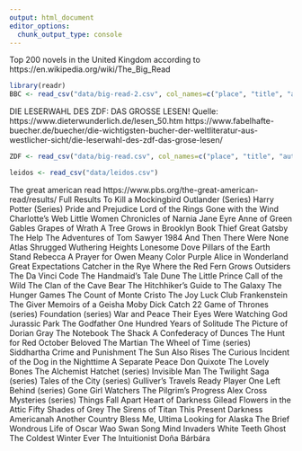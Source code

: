 ```yaml
---
output: html_document
editor_options: 
  chunk_output_type: console
---
```

Top 200 novels in the United Kingdom according to https://en.wikipedia.org/wiki/The_Big_Read


```r
library(readr)
BBC <- read_csv("data/big-read-2.csv", col_names=c("place", "title", "author", "best list"))
```


DIE LESERWAHL DES ZDF: DAS GROSSE LESEN!
Quelle: 
https://www.dieterwunderlich.de/lesen_50.htm 
https://www.fabelhafte-buecher.de/buecher/die-wichtigsten-bucher-der-weltliteratur-aus-westlicher-sicht/die-leserwahl-des-zdf-das-grose-lesen/

```r
ZDF <- read_csv("data/big-read.csv", col_names=c("place", "title", "author", "best list"))
```


```r
leidos <- read_csv("data/leidos.csv")
```


The great american read
https://www.pbs.org/the-great-american-read/results/
Full Results
To Kill a Mockingbird
Outlander (Series)
Harry Potter (Series)
Pride and Prejudice
Lord of the Rings
Gone with the Wind
Charlotte's Web
Little Women
Chronicles of Narnia
Jane Eyre
Anne of Green Gables
Grapes of Wrath
A Tree Grows in Brooklyn
Book Thief
Great Gatsby
The Help
The Adventures of Tom Sawyer
1984
And Then There Were None
Atlas Shrugged
Wuthering Heights
Lonesome Dove
Pillars of the Earth
Stand
Rebecca
A Prayer for Owen Meany
Color Purple
Alice in Wonderland
Great Expectations
Catcher in the Rye
Where the Red Fern Grows
Outsiders
The Da Vinci Code
The Handmaid's Tale
Dune
The Little Prince
Call of the Wild
The Clan of the Cave Bear
The Hitchhiker's Guide to The Galaxy
The Hunger Games
The Count of Monte Cristo
The Joy Luck Club
Frankenstein
The Giver
Memoirs of a Geisha
Moby Dick
Catch 22
Game of Thrones (series)
Foundation (series)
War and Peace
Their Eyes Were Watching God
Jurassic Park
The Godfather
One Hundred Years of Solitude
The Picture of Dorian Gray
The Notebook
The Shack
A Confederacy of Dunces
The Hunt for Red October
Beloved
The Martian
The Wheel of Time (series)
Siddhartha
Crime and Punishment
The Sun Also Rises
The Curious Incident of the Dog in the Nighttime
A Separate Peace
Don Quixote
The Lovely Bones
The Alchemist
Hatchet (series)
Invisible Man
The Twilight Saga (series)
Tales of the City (series)
Gulliver's Travels
Ready Player One
Left Behind (series)
Gone Girl
Watchers
The Pilgrim's Progress
Alex Cross Mysteries (series)
Things Fall Apart
Heart of Darkness
Gilead
Flowers in the Attic
Fifty Shades of Grey
The Sirens of Titan
This Present Darkness
Americanah
Another Country
Bless Me, Ultima
Looking for Alaska
The Brief Wondrous Life of Oscar Wao
Swan Song
Mind Invaders
White Teeth
Ghost
The Coldest Winter Ever
The Intuitionist
Doña Bárbára